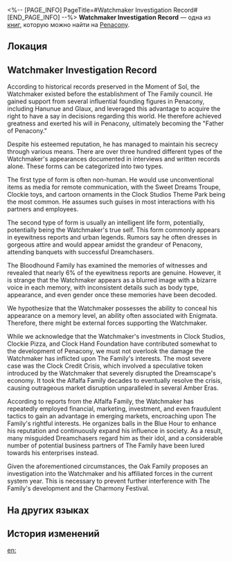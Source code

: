 <%-- [PAGE_INFO]
PageTitle=#Watchmaker Investigation Record#
[END_PAGE_INFO] --%>
{{Дополнить}}
{{Книга Инфобокс
|id           = 324
|partIds      = 190597
|Название     = 
|Изображение  = Предмет Книга Пенакония.png
|Мир          = Penacony
|Томов        = 1
|Автор        = <!--нужно добавить-->
|Описание     = The Family's investigation and analysis of the Watchmaker's feats and eyewitness testimonies.
|Том1         = {{tx}}
|Источник1    = {{tx|Отсутствует источник}}
|Персонажи    = 
|Фракции      = Penacony; The Family
}}
'''Watchmaker Investigation Record''' — одна из [[Книги|книг]], которую можно найти на [[Penacony]].

==Локация==
{{Отметка карты|<!--название карты-->|<!--id отметки-->}}

==Watchmaker Investigation Record==
According to historical records preserved in the Moment of Sol, the Watchmaker existed before the establishment of The Family council. He gained support from several influential founding figures in Penacony, including Hanunue and Glaux, and leveraged this advantage to acquire the right to have a say in decisions regarding this world. He therefore achieved greatness and exerted his will in Penacony, ultimately becoming the "Father of Penacony."

Despite his esteemed reputation, he has managed to maintain his secrecy through various means. There are over three hundred different types of the Watchmaker's appearances documented in interviews and written records alone. These forms can be categorized into two types.

The first type of form is often non-human. He would use unconventional items as media for remote communication, with the Sweet Dreams Troupe, Clockie toys, and cartoon ornaments in the Clock Studios Theme Park being the most common. He assumes such guises in most interactions with his partners and employees.

The second type of form is usually an intelligent life form, potentially, potentially being the Watchmaker's true self. This form commonly appears in eyewitness reports and urban legends. Rumors say he often dresses in gorgeous attire and would appear amidst the grandeur of Penacony, attending banquets with successful Dreamchasers.

The Bloodhound Family has examined the memories of witnesses and revealed that nearly 6% of the eyewitness reports are genuine. However, it is strange that the Watchmaker appears as a blurred image with a bizarre voice in each memory, with inconsistent details such as body type, appearance, and even gender once these memories have been decoded.

We hypothesize that the Watchmaker possesses the ability to conceal his appearance on a memory level, an ability often associated with Enigmata. Therefore, there might be external forces supporting the Watchmaker.

While we acknowledge that the Watchmaker's investments in Clock Studios, Clockie Pizza, and Clock Hand Foundation have contributed somewhat to the development of Penacony, we must not overlook the damage the Watchmaker has inflicted upon The Family's interests. The most severe case was the Clock Credit Crisis, which involved a speculative token introduced by the Watchmaker that severely disrupted the Dreamscape's economy. It took the Alfalfa Family decades to eventually resolve the crisis, causing outrageous market disruption unparalleled in several Amber Eras.

According to reports from the Alfalfa Family, the Watchmaker has repeatedly employed financial, marketing, investment, and even fraudulent tactics to gain an advantage in emerging markets, encroaching upon The Family's rightful interests. He organizes balls in the Blue Hour to enhance his reputation and continuously expand his influence in society. As a result, many misguided Dreamchasers regard him as their idol, and a considerable number of potential business partners of The Family have been lured towards his enterprises instead.

Given the aforementioned circumstances, the Oak Family proposes an investigation into the Watchmaker and his affiliated forces in the current system year. This is necessary to prevent further interference with The Family's development and the Charmony Festival.

==На других языках==
{{На других языках
|en   = Watchmaker Investigation Record
|zhs  = 「钟表匠」调查记录
|zht  = 「鐘錶匠」調查紀錄
|ja   = 「時計屋」調査記録
|ko   = 「시계공」 조사 기록
|es   = Registro de investigación del Relojero
|fr   = Rapport d'enquête sur l'Horloger
|ru   = Следственные материалы по Часовщику
|th   = บันทึกการตรวจสอบ "ช่างนาฬิกา"
|vi   = Ghi Chép Điều Tra "Thợ Đồng Hồ"
|de   = Bericht über die Untersuchung gegen den Uhrmacher
|id   = Catatan Investigasi "Watchmaker"
|pt   = Registro de Investigação do Relojoeiro
}}

==История изменений==
{{История изменений|3.5}}

[[en:]]